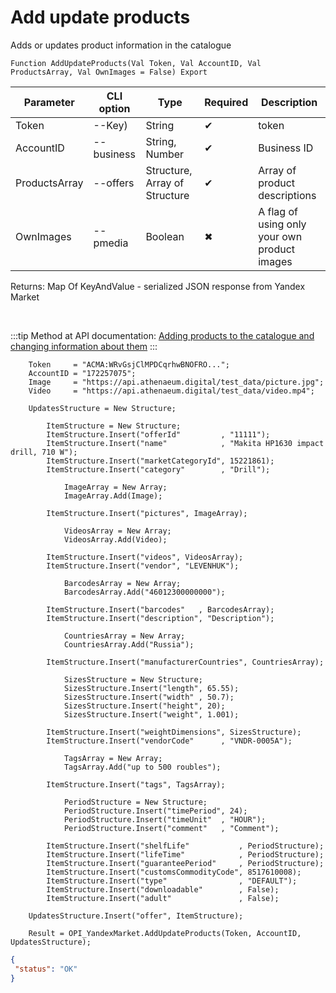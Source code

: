 ﻿---
sidebar_position: 1
description: Add update products and other functions to work with Yandex Market in the Open Integration Package, a free open-source integration library for 1C:Enterprise 8, OneScript and CLI
keywords: [1C, 1С, 1С:Enterprise, 1С:Enterprise 8.3, API, Integration, Services, Exchange, OneScript, CLI, Yandex Market]
---


# Add update products
 Adds or updates product information in the catalogue



`Function AddUpdateProducts(Val Token, Val AccountID, Val ProductsArray, Val OwnImages = False) Export`

  | Parameter | CLI option | Type | Required | Description |
  |-|-|-|-|-|
  | Token | --Key) | String | &#x2714; | token |
  | AccountID | --business | String, Number | &#x2714; | Business ID |
  | ProductsArray | --offers | Structure, Array of Structure | &#x2714; | Array of product descriptions |
  | OwnImages | --pmedia | Boolean | &#x2716; | A flag of using only your own product images |

  
  Returns:  Map Of KeyAndValue - serialized JSON response from Yandex Market

<br/>

:::tip
Method at API documentation: [Adding products to the catalogue and changing information about them](https://yandex.ru/dev/market/partner-api/doc/ru/reference/business-assortment/updateOfferMappings)
:::
<br/>


```bsl title="1C:Enterprise/OneScript code example"
    Token     = "ACMA:WRvGsjClMPDCqrhwBNOFRO...";
    AccountID = "172257075";
    Image     = "https://api.athenaeum.digital/test_data/picture.jpg";
    Video     = "https://api.athenaeum.digital/test_data/video.mp4";

    UpdatesStructure = New Structure;

        ItemStructure = New Structure;
        ItemStructure.Insert("offerId"         , "11111");
        ItemStructure.Insert("name"            , "Makita HP1630 impact drill, 710 W");
        ItemStructure.Insert("marketCategoryId", 15221861);
        ItemStructure.Insert("category"        , "Drill");

            ImageArray = New Array;
            ImageArray.Add(Image);

        ItemStructure.Insert("pictures", ImageArray);

            VideosArray = New Array;
            VideosArray.Add(Video);

        ItemStructure.Insert("videos", VideosArray);
        ItemStructure.Insert("vendor", "LEVENHUK");

            BarcodesArray = New Array;
            BarcodesArray.Add("46012300000000");

        ItemStructure.Insert("barcodes"   , BarcodesArray);
        ItemStructure.Insert("description", "Description");

            CountriesArray = New Array;
            CountriesArray.Add("Russia");

        ItemStructure.Insert("manufacturerCountries", CountriesArray);

            SizesStructure = New Structure;
            SizesStructure.Insert("length", 65.55);
            SizesStructure.Insert("width" , 50.7);
            SizesStructure.Insert("height", 20);
            SizesStructure.Insert("weight", 1.001);

        ItemStructure.Insert("weightDimensions", SizesStructure);
        ItemStructure.Insert("vendorCode"      , "VNDR-0005A");

            TagsArray = New Array;
            TagsArray.Add("up to 500 roubles");

        ItemStructure.Insert("tags", TagsArray);

            PeriodStructure = New Structure;
            PeriodStructure.Insert("timePeriod", 24);
            PeriodStructure.Insert("timeUnit"  , "HOUR");
            PeriodStructure.Insert("comment"   , "Comment");

        ItemStructure.Insert("shelfLife"           , PeriodStructure);
        ItemStructure.Insert("lifeTime"            , PeriodStructure);
        ItemStructure.Insert("guaranteePeriod"     , PeriodStructure);
        ItemStructure.Insert("customsCommodityCode", 8517610008);
        ItemStructure.Insert("type"                , "DEFAULT");
        ItemStructure.Insert("downloadable"        , False);
        ItemStructure.Insert("adult"               , False);

    UpdatesStructure.Insert("offer", ItemStructure);

    Result = OPI_YandexMarket.AddUpdateProducts(Token, AccountID, UpdatesStructure);
```
 



```json title="Result"
{
 "status": "OK"
}
```
